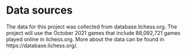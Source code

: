 # Data sources

The data for this project was collected from database.lichess.org.
The project will use the October 2021 games that include 88,092,721	games played online in lichess.org.
More about the data can be found in https://database.lichess.org/.
